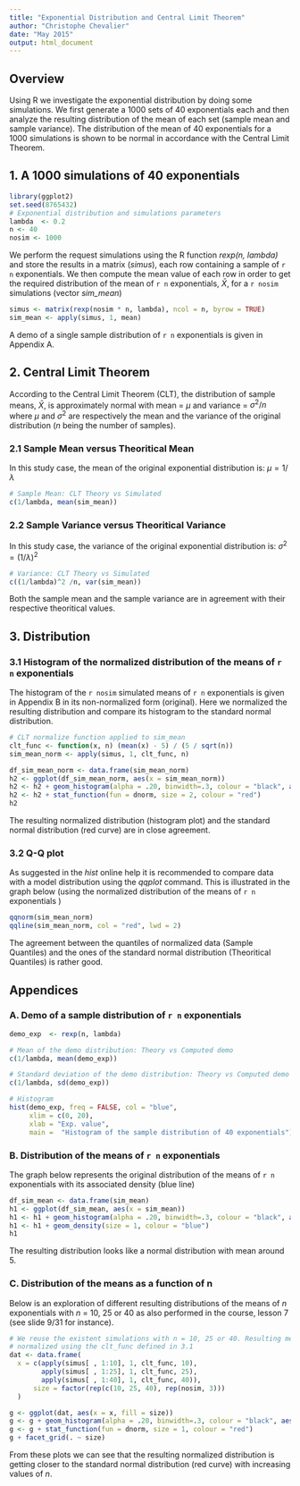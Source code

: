 ```yaml
---
title: "Exponential Distribution and Central Limit Theorem"
author: "Christophe Chevalier"
date: "May 2015"
output: html_document
---
```


## Overview
Using R we investigate the exponential distribution by doing some simulations. We first generate a 1000 sets of 40 exponentials each and then analyze the resulting distribution of the mean of each set (sample mean and sample variance). The distribution of the mean of 40 exponentials for a 1000 simulations is shown to be normal in accordance with the Central Limit Theorem.


## 1. A 1000 simulations of 40 exponentials

```r
library(ggplot2)
set.seed(8765432)
# Exponential distribution and simulations parameters
lambda  <- 0.2
n <- 40
nosim <- 1000
```

We perform the request simulations using the R function _rexp(n, lambda)_  and store the results in a matrix (_simus_), each row containing a sample of `r n` exponentials. We then compute the mean value of each row in order to get the required distribution  of the mean of `r n` exponentials, $\bar X$, for a `r nosim` simulations (vector _sim_mean_) 

```r
simus <- matrix(rexp(nosim * n, lambda), ncol = n, byrow = TRUE)
sim_mean <- apply(simus, 1, mean)
```

A demo of a single sample distribution of `r n` exponentials is given in Appendix A.


## 2. Central Limit Theorem  
According to the Central Limit Theorem (CLT), the distribution of sample means, $\bar X$, is approximately normal with mean = $\mu$ and variance = $\sigma^2/n$ where $\mu$ and $\sigma^2$ are respectively the mean and the variance of the original distribution ($n$ being the number of samples).  

### 2.1 Sample Mean versus Theoritical Mean
In this study case, the mean of the original exponential distribution is: $\mu = 1/\lambda$

```r
# Sample Mean: CLT Theory vs Simulated
c(1/lambda, mean(sim_mean))
```


### 2.2 Sample Variance versus Theoritical Variance
In this study case, the variance of the original exponential distribution is: $\sigma^2 = (1/\lambda)^2$

```r
# Variance: CLT Theory vs Simulated
c((1/lambda)^2 /n, var(sim_mean))
```
Both the sample mean and the sample variance are in agreement with their respective theoritical values.  

## 3. Distribution

### 3.1 Histogram of the normalized distribution of the means of `r n` exponentials
The histogram of the `r nosim` simulated means of `r n` exponentials is given in Appendix B in its non-normalized form (original). Here we normalized the resulting distribution and compare its histogram to the standard normal distribution. 

```r
# CLT normalize function applied to sim_mean
clt_func <- function(x, n) (mean(x) - 5) / (5 / sqrt(n))
sim_mean_norm <- apply(simus, 1, clt_func, n)

df_sim_mean_norm <- data.frame(sim_mean_norm)
h2 <- ggplot(df_sim_mean_norm, aes(x = sim_mean_norm)) 
h2 <- h2 + geom_histogram(alpha = .20, binwidth=.3, colour = "black", aes(y = ..density..))
h2 <- h2 + stat_function(fun = dnorm, size = 2, colour = "red")
h2
```

The resulting normalized distribution (histogram plot) and the standard normal distribution (red curve) are in close agreement.  

### 3.2 Q-Q plot

As suggested in the _hist_ online help it is recommended to compare data with a model distribution using the _qqplot_ command. This is illustrated in the graph below (using the normalized distribution of the means of `r n` exponentials )  
```r
qqnorm(sim_mean_norm)
qqline(sim_mean_norm, col = "red", lwd = 2)
```

The agreement between the quantiles of normalized data (Sample Quantiles) and the ones of the standard normal distribution (Theoritical Quantiles) is rather good.

\newpage  

## Appendices

### A. Demo of a sample distribution of `r n` exponentials

```r
demo_exp  <- rexp(n, lambda)

# Mean of the demo distribution: Theory vs Computed demo 
c(1/lambda, mean(demo_exp))

# Standard deviation of the demo distribution: Theory vs Computed demo
c(1/lambda, sd(demo_exp))

# Histogram
hist(demo_exp, freq = FALSE, col = "blue", 
     xlim = c(0, 20),
     xlab = "Exp. value", 
     main =  "Histogram of the sample distribution of 40 exponentials")

```


\newpage  

### B. Distribution of the means of `r n` exponentials

The graph below represents the original  distribution of the means of `r n` exponentials with its associated density (blue line)

```r
df_sim_mean <- data.frame(sim_mean)
h1 <- ggplot(df_sim_mean, aes(x = sim_mean)) 
h1 <- h1 + geom_histogram(alpha = .20, binwidth=.3, colour = "black", aes(y = ..density..))
h1 <- h1 + geom_density(size = 1, colour = "blue")
h1

```

The resulting distribution looks like a normal distribution with mean around 5.


\newpage  

### C. Distribution of the means as a function of n

Below is an exploration of different resulting distributions of the means of _n_ exponentials with _n_ = 10, 25 or 40 as also performed in the course, lesson 7 (see slide 9/31 for instance).  

```r

# We reuse the existent simulations with n = 10, 25 or 40. Resulting means are
# normalized using the clt_func defined in 3.1
dat <- data.frame(
  x = c(apply(simus[ , 1:10], 1, clt_func, 10),
        apply(simus[ , 1:25], 1, clt_func, 25),
        apply(simus[ , 1:40], 1, clt_func, 40)), 
      size = factor(rep(c(10, 25, 40), rep(nosim, 3)))
  )

g <- ggplot(dat, aes(x = x, fill = size)) 
g <- g + geom_histogram(alpha = .20, binwidth=.3, colour = "black", aes(y = ..density..)) 
g <- g + stat_function(fun = dnorm, size = 1, colour = "red")
g + facet_grid(. ~ size)
```

From these plots we can see that the resulting normalized distribution is getting closer to the standard normal distribution (red curve) with increasing values of _n_.


